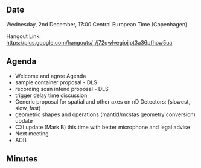 ==Date==

Wednesday, 2nd December, 17:00 Central European Time (Copenhagen)

Hangout Link: https://plus.google.com/hangouts/_/j72qwlvegiojjpt3a36pfhow5ua

==Agenda==

* Welcome and agree Agenda
* sample container proposal - DLS
* recording scan intend proposal - DLS
* trigger delay time discussion
* Generic proposal for spatial and other axes on nD Detectors: (slowest, slow, fast)
* geometric shapes and operations (mantid/mcstas geometry conversion) update
* CXI update (Mark B) this time with better microphone and legal advise
* Next meeting
* AOB

==Minutes==